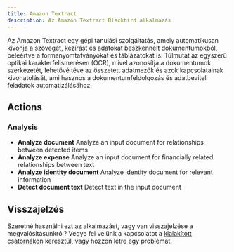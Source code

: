 ```yaml
---
title: Amazon Textract
description: Az Amazon Textract Blackbird alkalmazás
---
```


<LinkCard title="Megtekintés a Githubon" target="_blank" href="https://github.com/bb-io/AmazonTextract" icon="github" />

Az Amazon Textract egy gépi tanulási szolgáltatás, amely automatikusan kivonja a szöveget, kézírást és adatokat beszkennelt dokumentumokból, beleértve a formanyomtatványokat és táblázatokat is. Túlmutat az egyszerű optikai karakterfelismerésen (OCR), mivel azonosítja a dokumentumok szerkezetét, lehetővé téve az összetett adatmezők és azok kapcsolatainak kivonatolását, ami hasznos a dokumentumfeldolgozás és adatbeviteli feladatok automatizálásához.

## Actions

### Analysis
- **Analyze document** Analyze an input document for relationships between detected items
- **Analyze expense** Analyze an input document for financially related relationships between text
- **Analyze identity document** Analyze identity document for relevant information
- **Detect document text** Detect text in the input document

## Visszajelzés

Szeretné használni ezt az alkalmazást, vagy van visszajelzése a megvalósításunkról? Vegye fel velünk a kapcsolatot a [kialakított csatornákon](https://www.blackbird.io/) keresztül, vagy hozzon létre egy problémát.